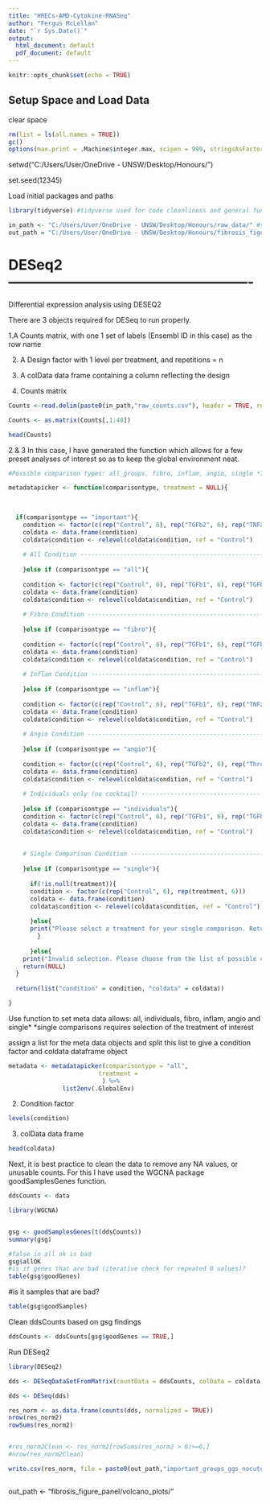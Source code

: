 ```yaml
---
title: "HRECs-AMD-Cytokine-RNASeq"
author: "Fergus McLellan"
date: "`r Sys.Date()`"
output:
  html_document: default
  pdf_document: default
---
```


```r
knitr::opts_chunk$set(echo = TRUE)
```
## Setup Space and Load Data
  
 clear space

```r
rm(list = ls(all.names = TRUE))
gc()
options(max.print = .Machine$integer.max, scipen = 999, stringsAsFactors = F, dplyr.summarise.inform = F)
```



setwd("C:/Users/User/OneDrive - UNSW/Desktop/Honours/")

set.seed(12345)

Load initial packages and paths

```r
library(tidyverse) #tidyverse used for code cleanliness and general functions

in_path <- "C:/Users/User/OneDrive - UNSW/Desktop/Honours/raw_data/" #set input path
out_path = "C:/Users/User/OneDrive - UNSW/Desktop/Honours/fibrosis_figure_panel/significant_data/" # set output path
```

# DESeq2 ----------------------------------------------------


Differential expression analysis using DESEQ2

There are 3 objects required for DESeq to run properly.

1.A Counts matrix, with one 1 set of labels (Ensembl ID in this case) as the row name

2. A Design factor with 1 level per treatment, and repetitions = n

3. A colData data frame containing a column reflecting the design


 1. Counts matrix

```r
Counts <-read.delim(paste0(in_path,"raw_counts.csv"), header = TRUE, row.names = 1, sep = ",")

Counts <- as.matrix(Counts[,1:48])

head(Counts)
```

  2 & 3
    In this case, I have generated the function which allows for a few preset analyses of interest so as to keep the       global environment neat.

```r

#Possible comparison types: all_groups, fibro, inflam, angio, single *IF SINGLE MUST ALSO IDENTIFY TREATMENT*

metadatapicker <- function(comparisontype, treatment = NULL){

  
  
  if(comparisontype == "important"){
    condition <- factor(c(rep("Control", 6), rep("TGFb2", 6), rep("TNFa", 6), rep("Thrombin", 6), rep("ALL", 6)))
    coldata <- data.frame(condition)
    coldata$condition <- relevel(coldata$condition, ref = "Control")
    
    # All Condition ---------------------------------------------------------
  
    }else if (comparisontype == "all"){
    
    condition <- factor(c(rep("Control", 6), rep("TGFb1", 6), rep("TGFb2", 6), rep("TNFa", 6), rep("Thrombin", 6) , rep("IL6", 6), rep("VEGF", 6), rep("ALL", 6)))
    coldata <- data.frame(condition)
    coldata$condition <- relevel(coldata$condition, ref = "Control")    
    
    # Fibro Condition ---------------------------------------------------------
  
    }else if (comparisontype == "fibro"){
    
    condition <- factor(c(rep("Control", 6), rep("TGFb1", 6), rep("TGFb2", 6), rep("TNFa", 6), rep("Thrombin", 6)))
    coldata <- data.frame(condition)
    coldata$condition <- relevel(coldata$condition, ref = "Control")   
    
    # Inflam Condition --------------------------------------------------------
  
    }else if (comparisontype == "inflam"){
    
    condition <- factor(c(rep("Control", 6), rep("TGFb1", 6), rep("TNFa", 6), rep("Thrombin", 6) , rep("IL6", 6)))
    coldata <- data.frame(condition)
    coldata$condition <- relevel(coldata$condition, ref = "Control")    
    
    # Angio Condition ---------------------------------------------------------
  
    }else if (comparisontype == "angio"){
    
    condition <- factor(c(rep("Control", 6), rep("TGFb2", 6), rep("Thrombin", 6) ,rep("VEGF", 6)))
    coldata <- data.frame(condition)
    coldata$condition <- relevel(coldata$condition, ref = "Control")    
    
    # Individuals only (no cocktail) ---------------------------------------------------------
    
    }else if (comparisontype == "individuals"){
    condition <- factor(c(rep("Control", 6), rep("TGFb1", 6), rep("TGFb2", 6), rep("TNFa", 6), rep("Thrombin", 6) , rep("IL6", 6), rep("VEGF", 6)))
    coldata <- data.frame(condition)
    coldata$condition <- relevel(coldata$condition, ref = "Control")
    
    
    # Single Comparison Condition ---------------------------------------------
  
    }else if (comparisontype == "single"){
    
      if(!is.null(treatment)){
      condition <- factor(c(rep("Control", 6), rep(treatment, 6)))
      coldata <- data.frame(condition)
      coldata$condition <- relevel(coldata$condition, ref = "Control")
    
      }else{
      print("Please select a treatment for your single comparison. Returning only Control group in data frame")
        }
  
      }else{
    print("Invalid selection. Please choose from the list of possible comparisons.")
    return(NULL)
  }
  
  return(list("condition" = condition, "coldata" = coldata))

}
```

Use function to set meta data 
allows: all, individuals, fibro, inflam, angio and single* 
  *single comparisons requires selection of the treatment of interest


assign a list for the meta data objects and split this list to give a condition factor and coldata dataframe object
```r
metadata <- metadatapicker(comparisontype = "all",
                         treatment =
                          ) %>%
               list2env(.GlobalEnv)
```

2. Condition factor

```r
levels(condition)
```
3. colData data frame

```r
head(coldata)
```


Next, it is best practice to clean the data to remove any NA values, or unusable counts.
For this I have used the WGCNA package goodSamplesGenes function.

```r

ddsCounts <- data

library(WGCNA)


gsg <- goodSamplesGenes(t(ddsCounts))
summary(gsg)

#false in all ok is bad
gsg$allOK
#is it genes that are bad (iterative check for repeated 0 values)?
table(gsg$goodGenes)
```

#is it samples that are bad?
```r
table(gsg$goodSamples)
```
Clean ddsCounts based on gsg findings
```r
ddsCounts <- ddsCounts[gsg$goodGenes == TRUE,]
```

Run DESeq2
```r

library(DESeq2)

dds <- DESeqDataSetFromMatrix(countData = ddsCounts, colData = coldata, design= ~important_groups_condition)

dds <- DESeq(dds)

```


```r
res_norm <- as.data.frame(counts(dds, normalized = TRUE))
nrow(res_norm2)
rowSums(res_norm2)


#res_norm2Clean <- res_norm2[rowSums(res_norm2 > 6)>=6,]
#nrow(res_norm2Clean)

write.csv(res_norm, file = paste0(out_path,"important_groups_ggs_nocutoff_normalised_001.csv"))
```

```r

```




















out_path <- "fibrosis_figure_panel/volcano_plots/"
